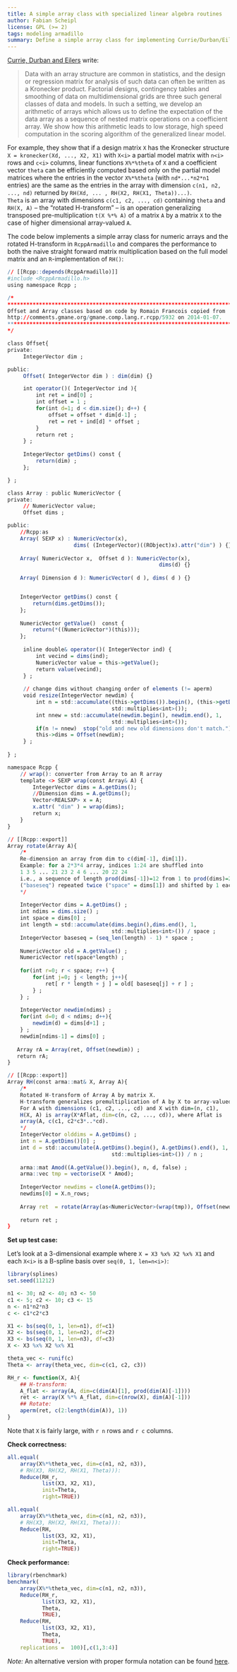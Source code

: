 ```yaml
---
title: A simple array class with specialized linear algebra routines
author: Fabian Scheipl
license: GPL (>= 2)
tags: modeling armadillo
summary: Define a simple array class for implementing Currie/Durban/Eilers "generalized linear array models".  
---
```


[Currie, Durban and Eilers](http://www.macs.hw.ac.uk/~iain/research/RSSB.2006.pdf) write:

> Data with an array structure are common in statistics, and the design or
> regression matrix for analysis of such data can often be written as a
> Kronecker product. Factorial designs, contingency tables and smoothing of
> data on multidimensional grids are three such general classes of data and
> models. In such a setting, we develop an arithmetic of arrays which allows
> us to define the expectation of the data array as a sequence of nested
> matrix operations on a coefficient array. We show how this arithmetic leads
> to low storage, high speed computation in the scoring algorithm of the
> generalized linear model.

For example, they show that if a design matrix `X` has the Kronecker
structure `X = kronecker(Xd, ..., X2, X1)` with `X<i>` a partial model matrix
with `n<i>` rows and `c<i>` columns, linear functions `X%*%theta` of `X` and
a coefficient vector `theta` can be efficiently computed based only on the
partial model matrices where the entries in the vector `X%*%theta` (with
`nd*...*n2*n1` entries) are the same as the entries in the array with
dimension `c(n1, n2, ..., nd)` returned by `RH(Xd, ... , RH(X2, RH(X1,
Theta))...)`.  
`Theta` is an array with dimensions `c(c1, c2, ..., cd)` containing `theta`
and `RH(X, A)` -- the "rotated H-transform" -- is an operation generalizing
transposed pre-multiplication `t(X %*% A)` of a matrix `A` by a matrix `X` to
the case of higher dimensional array-valued `A`.  

The code below implements a simple array class for numeric arrays and the
rotated H-transform in `RcppArmadillo` and compares the performance to both
the naive straight forward matrix multiplication based on the full model
matrix and an `R`-implementation of `RH()`: 

```r
// [[Rcpp::depends(RcppArmadillo)]]
#include <RcppArmadillo.h>
using namespace Rcpp ;

/*
******************************************************************************
Offset and Array classes based on code by Romain Francois copied from
http://comments.gmane.org/gmane.comp.lang.r.rcpp/5932 on 2014-01-07.
******************************************************************************
*/

class Offset{
private:
     IntegerVector dim ;

public:
     Offset( IntegerVector dim ) : dim(dim) {}

     int operator()( IntegerVector ind ){
         int ret = ind[0] ;
         int offset = 1 ;
         for(int d=1; d < dim.size(); d++) {
             offset = offset * dim[d-1] ; 
             ret = ret + ind[d] * offset ;
         }
         return ret ;
     } ;
     
     IntegerVector getDims() const {
         return(dim) ;
     };

} ;

class Array : public NumericVector {
private:
     // NumericVector value;
     Offset dims ;

public:
    //Rcpp:as
    Array( SEXP x) : NumericVector(x), 
                     dims( (IntegerVector)((RObject)x).attr("dim") ) {}
    
    Array( NumericVector x,  Offset d ): NumericVector(x), 
                                                dims(d) {}
    
    Array( Dimension d ): NumericVector( d ), dims( d ) {}


    IntegerVector getDims() const {
        return(dims.getDims());
    };
     
    NumericVector getValue()  const {
        return(*((NumericVector*)(this)));
    };
     
     inline double& operator()( IntegerVector ind) {
         int vecind = dims(ind);
         NumericVector value = this->getValue();  
         return value(vecind);
     } ;
     
     // change dims without changing order of elements (!= aperm)
     void resize(IntegerVector newdim) {
         int n = std::accumulate((this->getDims()).begin(), (this->getDims()).end(), 1, 
                                 std::multiplies<int>());
         int nnew = std::accumulate(newdim.begin(), newdim.end(), 1, 
                                 std::multiplies<int>());
         if(n != nnew)  stop("old and new old dimensions don't match.");
         this->dims = Offset(newdim);
     } ;
     
} ;

namespace Rcpp {
    // wrap(): converter from Array to an R array
    template <> SEXP wrap(const Array& A) {
        IntegerVector dims = A.getDims();
        //Dimension dims = A.getDims();
        Vector<REALSXP> x = A;
        x.attr( "dim" ) = wrap(dims);
        return x; 
    }
}

// [[Rcpp::export]]
Array rotate(Array A){
    /* 
    Re-dimension an array from dim to c(dim[-1], dim[1]).
    Example: for a 2*3*4 array, indices 1:24 are shuffled into  
    1 3 5 ... 21 23 2 4 6 ... 20 22 24  
    i.e., a sequence of length prod(dims[-1])=12 from 1 to prod(dims)=24 
    ("baseseq") repeated twice ("space" = dims[1]) and shifted by 1 each time.
    */
     
    IntegerVector dims = A.getDims() ;
    int ndims = dims.size() ;
    int space = dims[0] ;
    int length = std::accumulate(dims.begin(),dims.end(), 1, 
                                 std::multiplies<int>()) / space ;
    IntegerVector baseseq = (seq_len(length) - 1) * space ;
    
    NumericVector old = A.getValue() ; 
    NumericVector ret(space*length) ; 
    
    for(int r=0; r < space; r++) {
        for(int j=0; j < length; j++){
            ret[ r * length + j ] = old[ baseseq[j] + r ] ;
        } ;
    } ;
    
    IntegerVector newdim(ndims) ;
    for(int d=0; d < ndims; d++){
        newdim(d) = dims[d+1] ;
    } ; 
    newdim[ndims-1] = dims[0] ;  
    
   Array rA = Array(ret, Offset(newdim)) ;
   return rA;
}

// [[Rcpp::export]]
Array RH(const arma::mat& X, Array A){
    /* 
    Rotated H-transform of Array A by matrix X.
    H-transform generalizes premultiplication of A by X to array-valued A.
    For A with dimensions (c1, c2, ..., cd) and X with dim=(n, c1),
    H(X, A) is array(X*Aflat, dim=c(n, c2, ..., cd)), where Aflat is 
    array(A, c(c1, c2*c3*..*cd).
    */
    IntegerVector olddims = A.getDims() ;
    int n = A.getDims()[0] ;
    int d = std::accumulate(A.getDims().begin(), A.getDims().end(), 1, 
                                 std::multiplies<int>()) / n ;
    
    arma::mat Amod((A.getValue()).begin(), n, d, false) ;
    arma::vec tmp = vectorise(X * Amod);
     
    IntegerVector newdims = clone(A.getDims());
    newdims[0] = X.n_rows; 
    
    Array ret  = rotate(Array(as<NumericVector>(wrap(tmp)), Offset(newdims)));
    
    return ret ; 
}
```

**Set up test case:**

Let's look at a 3-dimensional example where `X = X3 %x% X2 %x% X1` and
each `X<i>` is a B-spline basis over `seq(0, 1, len=n<i>)`:

```r
library(splines)
set.seed(11212)

n1 <- 30; n2 <- 40; n3 <- 50
c1 <- 5; c2 <- 10; c3 <- 15
n <- n1*n2*n3
c <- c1*c2*c3

X1 <- bs(seq(0, 1, len=n1), df=c1)
X2 <- bs(seq(0, 1, len=n2), df=c2)
X3 <- bs(seq(0, 1, len=n3), df=c3)
X <- X3 %x% X2 %x% X1

theta_vec <- runif(c)
Theta <- array(theta_vec, dim=c(c1, c2, c3))

RH_r <- function(X, A){
    ## H-transform:
    A_flat <- array(A, dim=c(dim(A)[1], prod(dim(A)[-1])))
    ret <- array(X %*% A_flat, dim=c(nrow(X), dim(A)[-1]))
    ## Rotate:
    aperm(ret, c(2:length(dim(A)), 1))
}
```

Note that `X` is fairly large, with `r n` rows and `r c` columns.

**Check correctness:**
```r
all.equal(
    array(X%*%theta_vec, dim=c(n1, n2, n3)),
    # RH(X3, RH(X2, RH(X1, Theta))):
    Reduce(RH_r,
           list(X3, X2, X1),
           init=Theta,
           right=TRUE))

all.equal(
    array(X%*%theta_vec, dim=c(n1, n2, n3)),
    # RH(X3, RH(X2, RH(X1, Theta))):
    Reduce(RH,
           list(X3, X2, X1),
           init=Theta,
           right=TRUE))
```


**Check performance:**
```r
library(rbenchmark)
benchmark(
    array(X%*%theta_vec, dim=c(n1, n2, n3)),
    Reduce(RH_r,
           list(X3, X2, X1),
           Theta,
           TRUE),
    Reduce(RH,
           list(X3, X2, X1),
           Theta,
           TRUE),
    replications =  100)[,c(1,3:4)]
```

*Note:* An alternative version with proper formula notation can be found [here](http://rpubs.com/fabian-s/arraycpp).
